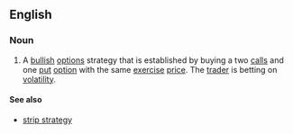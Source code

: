 ==English==

===Noun===
{{en-noun|head=[[strap]] [[strategy]]|strap strategies}}

# {{context|finance}} A [[bullish]] [[options]] strategy that is established by buying a two [[calls]] and one [[put]] [[option]] with the same [[exercise]] [[price]]. The [[trader]] is betting on [[volatility]].

====See also====
* [[strip strategy]]